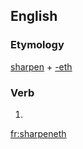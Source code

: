 ==English==

===Etymology===
[[sharpen]] + [[-eth]]

===Verb===
{{infl|en|verb form}}

# {{archaic third-person singular of|sharpen}}

[[fr:sharpeneth]]